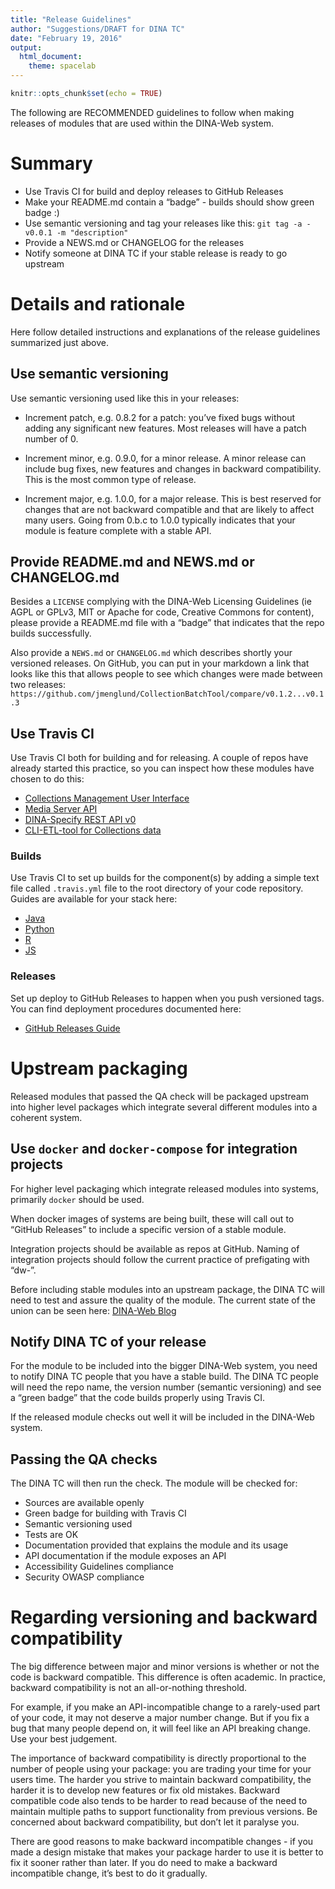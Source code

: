 ```yaml
---
title: "Release Guidelines"
author: "Suggestions/DRAFT for DINA TC"
date: "February 19, 2016"
output: 
  html_document:
    theme: spacelab
---
```


```r
knitr::opts_chunk$set(echo = TRUE)
```

The following are RECOMMENDED guidelines to follow when making releases of modules that are used within the DINA-Web system.

# Summary

  - Use Travis CI for build and deploy releases to GitHub Releases
  - Make your README.md contain a "badge" - builds should show green badge :)
  - Use semantic versioning and tag your releases like this: `git tag -a -v0.0.1 -m "description"`
  - Provide a NEWS.md or CHANGELOG for the releases
  - Notify someone at DINA TC if your stable release is ready to go upstream

# Details and rationale

Here follow detailed instructions and explanations of the release guidelines summarized just above. 

## Use semantic versioning

Use semantic versioning used like this in your releases:

  * Increment patch, e.g. 0.8.2 for a patch: you’ve fixed bugs without adding any significant new features. Most releases will have a patch number of 0.

  * Increment minor, e.g. 0.9.0, for a minor release. A minor release can include bug fixes, new features and changes in backward compatibility. This is the most common type of release. 
  
  * Increment major, e.g. 1.0.0, for a major release. This is best reserved for changes that are not backward compatible and that are likely to affect many users. Going from 0.b.c to 1.0.0 typically indicates that your module is feature complete with a stable API.

## Provide README.md and NEWS.md or CHANGELOG.md

Besides a `LICENSE` complying with the DINA-Web Licensing Guidelines (ie AGPL or GPLv3, MIT or Apache for code, Creative Commons for content), please provide a README.md file with a "badge" that indicates that the repo builds successfully. 

Also provide a `NEWS.md` or `CHANGELOG.md` which describes shortly your versioned releases. On GitHub, you can put in your markdown a link that looks like this that allows people to see which changes were made between two releases: `https://github.com/jmenglund/CollectionBatchTool/compare/v0.1.2...v0.1.3`

## Use Travis CI

Use Travis CI both for building and for releasing. A couple of repos have already started this practice, so you can inspect how these modules have chosen to do this:

  - [Collections Management User Interface](https://github.com/DINA-Web/collections-ui)
  - [Media Server API](https://github.com/DINA-Web/mediaserver-module)
  - [DINA-Specify REST API v0](https://github.com/idali0226/dina-web)
  - [CLI-ETL-tool for Collections data](https://github.com/jmenglund/CollectionBatchTool)

### Builds

Use Travis CI to set up builds for the component(s) by adding a simple text file called  `.travis.yml` file to the root directory of your code repository. Guides are available for your stack here:

  - [Java](https://docs.travis-ci.com/user/languages/java)
  - [Python](https://docs.travis-ci.com/user/languages/python)
  - [R](https://docs.travis-ci.com/user/languages/r)
  - [JS](https://docs.travis-ci.com/user/languages/javascript-with-nodejs)

### Releases

Set up deploy to  GitHub Releases to happen when you push versioned tags. You can find deployment procedures documented here: 

  - [GitHub Releases Guide](https://docs.travis-ci.com/user/deployment/releases)


# Upstream packaging

Released modules that passed the QA check will be packaged upstream into higher level packages which integrate several different modules into a coherent system.

## Use `docker` and `docker-compose` for integration projects

For higher level packaging which integrate released modules into systems, primarily `docker` should be used. 

When docker images of systems are being built, these will call out to "GitHub Releases" to include a specific version of a stable module.

Integration projects should be available as repos at GitHub. Naming of integration projects should follow the current practice of prefigating with "dw-".

Before including stable modules into an upstream package, the DINA TC will need to test and assure the quality of the module. The current state of the union can be seen here: [DINA-Web Blog](http://blog.dina-web.net/progress/)

## Notify DINA TC of your release

For the module to be included into the bigger DINA-Web system, you need to notify DINA TC people that you have a stable build. The DINA TC people will need the repo name, the version number (semantic versioning) and see a "green badge" that the code builds properly using Travis CI.

If the released module checks out well it will be included in the DINA-Web system. 

## Passing the QA checks

The DINA TC  will then run the check. The module will be checked for:

  - Sources are available openly
  - Green badge for building with Travis CI
  - Semantic versioning used
  - Tests are OK
  - Documentation provided that explains the module and its usage
  - API documentation if the module exposes an API
  - Accessibility Guidelines compliance
  - Security OWASP compliance

# Regarding versioning and backward compatibility

The big difference between major and minor versions is whether or not the code is backward compatible. This difference is often academic. In practice, backward compatibility is not an all-or-nothing threshold. 

For example, if you make an API-incompatible change to a rarely-used part of your code, it may not deserve a major number change. But if you fix a bug that many people depend on, it will feel like an API breaking change. Use your best judgement.

The importance of backward compatibility is directly proportional to the number of people using your package: you are trading your time for your users time. The harder you strive to maintain backward compatibility, the harder it is to develop new features or fix old mistakes. 
Backward compatible code also tends to be harder to read because of the need to maintain multiple paths to support functionality from previous versions. Be concerned about backward compatibility, but don’t let it paralyse you.

There are good reasons to make backward incompatible changes - if you made a design mistake that makes your package harder to use it is better to fix it sooner rather than later. If you do need to make a backward incompatible change, it’s best to do it gradually. 
